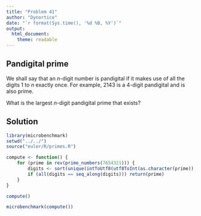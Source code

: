 ```yaml
---
title: "Problem 41"
author: "Dynortice"
date: "`r format(Sys.time(), '%d %B, %Y')`"
output:
  html_document:
    theme: readable
---
```

## Pandigital prime

We shall say that an $n$-digit number is pandigital if it makes use of all the digits $1$ to $n$ exactly once. For example, $2143$ is a $4$-digit pandigital and is also prime.

What is the largest $n$-digit pandigital prime that exists?

## Solution
```r
library(microbenchmark)
setwd("../../")
source("euler/R/primes.R")
```
```r
compute <- function() {
    for (prime in rev(prime_numbers(7654321))) {
        digits <- sort(unique(intToUtf8(utf8ToInt(as.character(prime)), multiple = TRUE)))
        if (all(digits == seq_along(digits))) return(prime)
    }
}
```
```r
compute()
```
```r
microbenchmark(compute())
```
